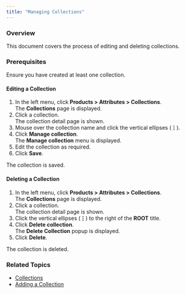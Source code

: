 ```yaml
---
title: "Managing Collections"
---
```


### Overview

This document covers the process of editing and deleting collections.

### Prerequisites

Ensure you have created at least one collection.

#### Editing a Collection

1. In the left menu, click **Products > Attributes > Collections**.  
The **Collections** page is displayed.
2. Click a collection.  
The collection detail page is shown.
3. Mouse over the collection name and click the vertical ellipses (**⋮**).
4. Click **Manage collection**.  
The **Manage collection** menu is displayed.
5. Edit the collection as required.
6. Click **Save**.

The collection is saved.

#### Deleting a Collection

1. In the left menu, click **Products > Attributes > Collections**.  
The **Collections** page is displayed.
2. Click a collection.  
The collection detail page is shown.
3. Click the vertical ellipses (**⋮**) to the right of the **ROOT** title.
4. Click **Delete collection**.  
The **Delete Collection** popup is displayed.
5. Click **Delete**.

The collection is deleted.

### Related Topics

* [Collections](/docs/products-collections)
* [Adding a Collection](/docs/products-collections-adding-collection)